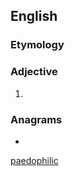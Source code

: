 {{also|paedophilic}}
==English==

===Etymology===
{{suffix|en|pædophilia|ic}}

===Adjective===
{{en-adj}}

# {{lb|en|British spelling}} {{alternative spelling of|en|pedophilic}}

===Anagrams===
* {{anagrams|en|a=acdehiilopp|pedophiliac}}

[[Category:English terms spelled with Æ|paedophilic]]